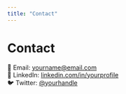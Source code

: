 ```yaml
---
title: "Contact"
---
```


# Contact

📧 Email: [yourname@email.com](mailto:yourname@email.com)  
💼 LinkedIn: [linkedin.com/in/yourprofile](https://linkedin.com/in/yourprofile)  
🐦 Twitter: [@yourhandle](https://twitter.com/yourhandle)
